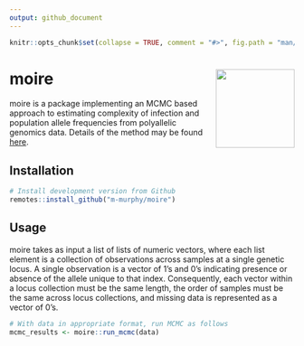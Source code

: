 ```yaml
---
output: github_document
---
```


```r
knitr::opts_chunk$set(collapse = TRUE, comment = "#>", fig.path = "man/figures/")
```

# moire <img src="man/figures/logo.svg" align="right" alt="" height="139" />

moire is a package implementing an MCMC based approach to estimating complexity of infection and population allele frequencies from polyallelic genomics data. Details of the method may be found [here](refs/thesis.pdf).

## Installation

```r
# Install development version from Github
remotes::install_github("m-murphy/moire")
```

## Usage

moire takes as input a list of lists of numeric vectors, where each list element is a collection of observations across samples at a single genetic locus. A single observation is a vector of 1's and 0's indicating presence or absence of the allele unique to that index. Consequently, each vector within a locus collection must be the same length, the order of samples must be the same across locus collections, and missing data is represented as a vector of 0's.

```r
# With data in appropriate format, run MCMC as follows
mcmc_results <- moire::run_mcmc(data)
```
